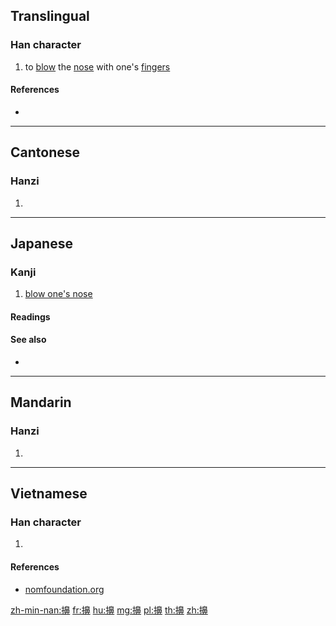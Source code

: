 ==Translingual==

===Han character===
{{Han char|rn=64|rad=手|as=14|sn=17|four=56046|canj=QHUL|ids=⿰扌鼻}}

# to [[blow]] the [[nose]] with one's [[finger]]s

====References====
* {{Han ref|kx=0460.040|dkj=12857|dj=0808.250|hdz=31974.150|uh=64E4|ud=25828|bh=ECEC|bd=60652}}

----

==Cantonese==

===Hanzi===
{{yue-hanzi|jyut=[[sang3]]|y=sang3}}

# {{defn|lang=yue|sort=手14}}

----

==Japanese==

===Kanji===
{{ja-kanji|grade=|rs=手14}}

# [[blow one's nose]]

====Readings====
{{ja-readings|goon=[[こう]] (kō)|kanon=[[こう]] (kō)|kun=[[かむ]] (kamu)}}

====See also====
* {{ja-r|擤む|かむ}}

----

==Mandarin==

===Hanzi===
{{cmn-hanzi|pin=[[xǐng]] ([[xing3]])|wg=hsing<sup>3</sup>}}

# {{defn|lang=cmn|sort=手14}}

----

==Vietnamese==

===Han character===
{{vi-hantu|[[hỉnh]], [[hạnh]], [[hanh]]|rs=手14}}

# {{defn|lang=vi|sort=手14}}

====References====
* [http://nomfoundation.org/common/nom_details.php?codepoint=64e4 nomfoundation.org]

[[zh-min-nan:擤]]
[[fr:擤]]
[[hu:擤]]
[[mg:擤]]
[[pl:擤]]
[[th:擤]]
[[zh:擤]]